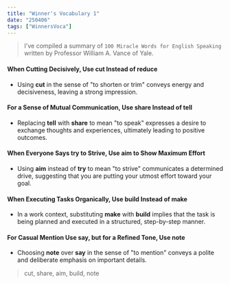 ```yaml
---
title: "Winner's Vocabulary 1"
date: "250406"
tags: ["WinnersVoca"]
---
```


> I've compiled a summary of `100 Miracle Words for English Speaking` written by Professor William A. Vance of Yale.

#### When Cutting Decisively, Use **cut** Instead of **reduce**

- Using **cut** in the sense of "to shorten or trim" conveys energy and decisiveness, leaving a strong impression.

#### For a Sense of Mutual Communication, Use **share** Instead of **tell**

- Replacing **tell** with **share** to mean "to speak" expresses a desire to exchange thoughts and experiences, ultimately leading to positive outcomes.

#### When Everyone Says **try** to Strive, Use **aim** to Show Maximum Effort

- Using **aim** instead of **try** to mean "to strive" communicates a determined drive, suggesting that you are putting your utmost effort toward your goal.

#### When Executing Tasks Organically, Use **build** Instead of **make**

- In a work context, substituting **make** with **build** implies that the task is being planned and executed in a structured, step-by-step manner.

#### For Casual Mention Use **say**, but for a Refined Tone, Use **note**

- Choosing **note** over **say** in the sense of "to mention" conveys a polite and deliberate emphasis on important details.

> cut, share, aim, build, note
